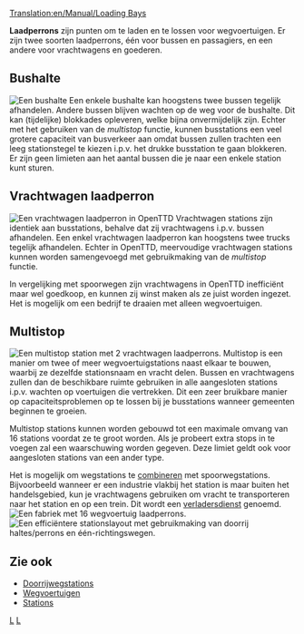 [[Translation:en/Manual/Loading Bays]]

'''Laadperrons''' zijn punten om te laden en te lossen voor wegvoertuigen. Er zijn twee soorten laadperrons, één voor bussen en passagiers, en een andere voor vrachtwagens en goederen.

==Bushalte==
[[File:en/Busstation.png|right|frame|Een bushalte]]
Een enkele bushalte kan hoogstens twee bussen tegelijk afhandelen. Andere bussen blijven wachten op de weg voor de bushalte. Dit kan (tijdelijke) blokkades opleveren, welke bijna onvermijdelijk zijn. Echter met het gebruiken van de ''multistop'' functie, kunnen busstations een veel grotere capaciteit van busverkeer aan omdat bussen zullen trachten een leeg stationstegel te kiezen i.p.v. het drukke busstation te gaan blokkeren. Er zijn geen limieten aan het aantal bussen die je naar een enkele station kunt sturen.
==Vrachtwagen laadperron==
[[File:en/Manual/Lorrystation.png|right|frame|Een vrachtwagen laadperron in OpenTTD]]
Vrachtwagen stations zijn identiek aan busstations, behalve dat zij vrachtwagens i.p.v. bussen afhandelen. Een enkel vrachtwagen laadperron kan hoogstens twee trucks tegelijk afhandelen. Echter in OpenTTD, meervoudige vrachtwagen stations kunnen worden samengevoegd met gebruikmaking van de ''multistop'' functie.

In vergelijking met spoorwegen zijn vrachtwagens in OpenTTD inefficiënt maar wel goedkoop, en kunnen zij winst maken als ze juist worden ingezet. Het is mogelijk om een bedrijf te draaien met alleen wegvoertuigen.

==Multistop==
[[File:en/Manual/Multistop2ry.png|frame|Een multistop station met 2 vrachtwagen laadperrons.]]
Multistop is een manier om twee of meer wegvoertuigstations naast elkaar te bouwen, waarbij ze dezelfde stationsnaam en vracht delen. Bussen en vrachtwagens zullen dan de beschikbare ruimte gebruiken in alle aangesloten stations i.p.v. wachten op voertuigen die vertrekken. Dit een zeer bruikbare manier op capaciteitsproblemen op te lossen bij je busstations wanneer gemeenten beginnen te groeien.

Multistop stations kunnen worden gebouwd tot een maximale omvang van 16 stations voordat ze te groot worden. Als je probeert extra stops in te voegen zal een waarschuwing worden gegeven. Deze limiet geldt ook voor aangesloten stations van een ander type.

Het is mogelijk om wegstations te [[nl/Manual/Stations#combineren-van-stations|combineren]] met spoorwegstations. Bijvoorbeeld wanneer er een industrie vlakbij het station is maar buiten het handelsgebied, kun je vrachtwagens gebruiken om vracht te transporteren naar het station en op een trein. Dit wordt een [[nl/Manual/Verladersdienst|verladersdienst]] genoemd.
[[File:en/Manual/Roadvehicle16stations.png|frame|Een fabriek met 16 wegvoertuig laadperrons.]]
[[File:en/Manual/Roadvehiclerorostation.png|frame|Een efficiëntere stationslayout met gebruikmaking van [[en/Manual/Drive-through Road Stops|doorrij haltes/perrons]] en [[nl/Manual/Wegconstructies#bouwen-van-eenrichtingswegen|één-richtingswegen]].]]

==Zie ook==
*[[nl/Manual/Doorrijwegstations|Doorrijwegstations]]
*[[nl/Manual/Wegvoertuigen|Wegvoertuigen]]
*[[nl/Manual/Stations|Stations]]

[[Category:nl/Manual/Base Set/Spelen|L]]
[[Category:nl/Manual/Base Set/Aircraft/Constructie|L]]